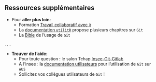 ## Ressources supplémentaires {.smaller}

- Pour **aller plus loin**:
    - Formation [Travail collaboratif avec `R`](https://collaboratif-git-formation-insee.netlify.app/index.html)
    - La [documentation `utilitR`](https://www.book.utilitr.org/) propose plusieurs chapitres sur `Git`
    - La [Bible](https://git-scm.com/book/en/v2) de l'usage de `Git`

. . .

- **Trouver de l'aide**:
    - Pour toute question : le salon Tchap [Insee-Git-Gitlab](https://tchap.gouv.fr/#/room/#InseeGitGitlablPtu8f1Frns:agent.finances.tchap.gouv.fr)
    - A l'Insee : la [documentation utilisateurs](https://gitlab.insee.fr/infrastructure/lss/ausv3/documentation-utilisateurs/-/wikis/Logiciels/Git) pour l'utilisation de `Git` sur `AUS`
    - Sollicitez vos collègues utilisateurs de `Git` !
